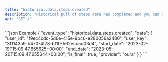 ```yaml
---
title: "historical.data.steps.created"
description: "Historical pull of steps data has completed and you can now pull data for this resource."
api: "GET /"
---
```

<ResponseField name="event_type" type="string" required="false">

</ResponseField>
<ResponseField name="data" type="HistoricalWebhookPayload" required="true">
<Expandable title="HistoricalWebhookPayload">
<ResponseField name="user_id" type="string" required="true">

</ResponseField>
<ResponseField name="user_key" type="string" required="true">

</ResponseField>
<ResponseField name="start_date" type="string" required="true">

</ResponseField>
<ResponseField name="end_date" type="string" required="true">

</ResponseField>
<ResponseField name="is_final" type="boolean" required="true">

</ResponseField>
<ResponseField name="provider" type="string" required="true">

</ResponseField>
</Expandable>
</ResponseField>
<ResponseExample>
```json Example
{
  "event_type": "historical.data.steps.created",
  "data": {
    "user_id": "f9ec4cdc-5d6e-415e-9b46-e280056a2480",
    "user_key": "3f1143a9-b470-4f78-bf10-562ecc5d03d4",
    "start_date": "2023-02-19T15:09:47.655625+00:00",
    "end_date": "2023-05-20T15:09:47.655644+00:00",
    "is_final": true,
    "provider": "oura"
  }
}
```
</ResponseExample> 
